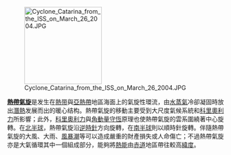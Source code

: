 [[File:Cyclone_Catarina_from_the_ISS_on_March_26_2004.JPG|180px]]

'''[[熱帶氣旋|熱帶氣旋]]'''是发生在[[熱带|熱带]]與[[亞熱帶|亞熱帶]]地區海面上的氣旋性環流，由[[水蒸氣|水蒸氣]]冷卻凝固時放出[[潛熱|潛熱]]发展而出的暖心结构。熱帶氣旋的移動主要受到大尺度氣候系統和[[科里奥利力|科里奧利力]]所影響；此外，[[科里奧利力|科里奧利力]]與[[角動量守恆|角動量守恆]]原理也使熱帶氣旋的雲系圍繞著中心旋轉。在[[北半球|北半球]]，熱帶氣旋沿[[逆時針|逆時針]]方向旋轉，在[[南半球|南半球]]則以順時針旋轉。伴隨熱帶氣旋的大風、大雨、[[風暴潮|風暴潮]]等可以造成嚴重的財產損失或人命傷亡；不過熱帶氣旋亦是大氣循環其中一個組成部分，能夠將[[熱能|熱能]]由[[赤道|赤道]]地區帶往較高[[緯度|緯度]]。
